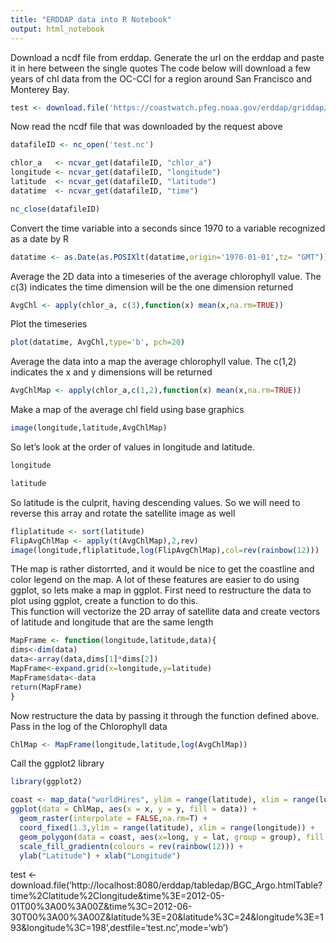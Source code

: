 ---
title: "ERDDAP data into R Notebook"
output: html_notebook
---

Download a ncdf file from erddap.  Generate the url on the erddap and paste it in here between the single quotes
The code below will download a few years of chl data from the OC-CCI for a region around San Francisco and Monterey Bay.  

```{r}
test <- download.file('https://coastwatch.pfeg.noaa.gov/erddap/griddap/pmlEsaCCI31OceanColorMonthly.nc?chlor_a[(2008-01-01):1:(2018-06-01T00:00:00Z)][(38.5):1:(36.5)][(-123.5):1:(-121.5)]',destfile='test.nc',mode='wb')
```

Now read the ncdf file that was downloaded by the request above  

```{r}
datafileID <- nc_open('test.nc')

chlor_a   <- ncvar_get(datafileID, "chlor_a")
longitude <- ncvar_get(datafileID, "longitude")
latitude  <- ncvar_get(datafileID, "latitude")
datatime  <- ncvar_get(datafileID, "time")

nc_close(datafileID)
```

Convert the time variable into a seconds since 1970 to a variable recognized as a date by R 

```{r}
datatime <- as.Date(as.POSIXlt(datatime,origin='1970-01-01',tz= "GMT"))
```

Average the 2D data into a timeseries of the average chlorophyll value. 
The c(3) indicates the time dimension will be the one dimension returned    

```{r}
AvgChl <- apply(chlor_a, c(3),function(x) mean(x,na.rm=TRUE))
```

Plot the timeseries 

```{r}
plot(datatime, AvgChl,type='b', pch=20)
```
Average the data into a map the average chlorophyll value. 
The c(1,2) indicates the x and y dimensions will be returned   

```{r}
AvgChlMap <- apply(chlor_a,c(1,2),function(x) mean(x,na.rm=TRUE))
```

Make a map of the average chl field using base graphics

```{r}
image(longitude,latitude,AvgChlMap)
```
So let's look at the order of values in longitude and latitude.  

```{r}
longitude
```
```{r}
latitude
```
So latitude is the culprit, having descending values. So we will need to reverse this array and rotate the satellite image as well

```{r}

fliplatitude <- sort(latitude)
FlipAvgChlMap <- apply(t(AvgChlMap),2,rev)
image(longitude,fliplatitude,log(FlipAvgChlMap),col=rev(rainbow(12)))
```

THe map is rather distorrted, and it would be nice to get the coastline and color legend on the map.  A lot of these features are easier to do using ggplot, so lets make a map in ggplot. 
First need to restructure the data to plot using ggplot, create a function to do this.  
This function will vectorize the 2D array of satellite data and create vectors of latitude and longitude that are the same length 

```{r}
MapFrame <- function(longitude,latitude,data){
dims<-dim(data)
data<-array(data,dims[1]*dims[2])
MapFrame<-expand.grid(x=longitude,y=latitude)
MapFrame$data<-data
return(MapFrame)
}
```

Now restructure the data by passing it through the function defined above. Pass in the log of the Chlorophyll data  
```{r}
ChlMap <- MapFrame(longitude,latitude,log(AvgChlMap))
```

Call the ggplot2 library

```{r}
library(ggplot2)
```

```{r}
coast <- map_data("worldHires", ylim = range(latitude), xlim = range(longitude))
ggplot(data = ChlMap, aes(x = x, y = y, fill = data)) + 
  geom_raster(interpolate = FALSE,na.rm=T) +
  coord_fixed(1.3,ylim = range(latitude), xlim = range(longitude)) +
  geom_polygon(data = coast, aes(x=long, y = lat, group = group), fill = "grey80") +
  scale_fill_gradientn(colours = rev(rainbow(12))) + 
  ylab("Latitude") + xlab("Longitude") 
```
test <- download.file('http://localhost:8080/erddap/tabledap/BGC_Argo.htmlTable?time%2Clatitude%2Clongitude&time%3E=2012-05-01T00%3A00%3A00Z&time%3C=2012-06-30T00%3A00%3A00Z&latitude%3E=20&latitude%3C=24&longitude%3E=193&longitude%3C=198',destfile='test.nc',mode='wb')
